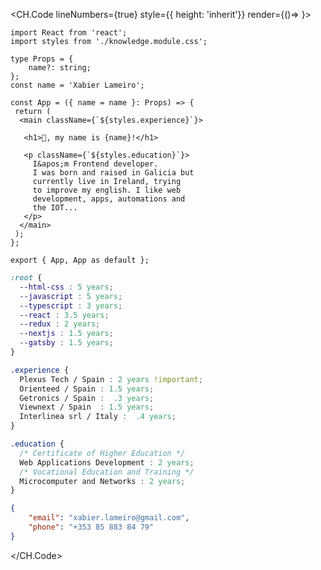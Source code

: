 <CH.Code lineNumbers={true} style={{ height: 'inherit'}} render={()=> <ControlButtons/>}>

```tsx index.tsx 
import React from 'react';
import styles from './knowledge.module.css';

type Props = {
    name?: string;
};
const name = 'Xabier Lameiro';

const App = ({ name = name }: Props) => {
 return (
  <main className={`${styles.experience}`}>

   <h1>👋, my name is {name}!</h1>

   <p className={`${styles.education}`}>
     I&apos;m Frontend developer. 
     I was born and raised in Galicia but
     currently live in Ireland, trying 
     to improve my english. I like web
     development, apps, automations and
     the IOT...
   </p>
  </main>
 );
};

export { App, App as default };
```

```css knowledge.module.css
:root {
  --html-css : 5 years;
  --javascript : 5 years;
  --typescript : 3 years;
  --react : 3.5 years;
  --redux : 2 years;
  --nextjs : 1.5 years;
  --gatsby : 1.5 years;
}

.experience {
  Plexus Tech / Spain : 2 years !important;
  Orienteed / Spain : 1.5 years;
  Getronics / Spain :  .3 years;
  Viewnext / Spain  : 1.5 years;
  Interlinea srl / Italy :  .4 years;
}

.education {
  /* Certificate of Higher Education */ 
  Web Applications Development : 2 years;
  /* Vocational Education and Training */
  Microcomputer and Networks : 2 years;
}
```

```json contact.json
{
    "email": "xabier.lameiro@gmail.com",
    "phone": "+353 85 883 84 79"
}
```

</CH.Code>

